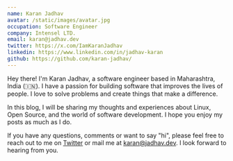 ```yaml
---
name: Karan Jadhav
avatar: /static/images/avatar.jpg
occupation: Software Engineer
company: Intensel LTD.
email: karan@jadhav.dev
twitter: https://x.com/IamKaranJadhav
linkedin: https://www.linkedin.com/in/jadhav-karan
github: https://github.com/karan-jadhav/
---
```


Hey there! I'm Karan Jadhav, a software engineer based in Maharashtra, India (🇮🇳). I have a passion for building software that improves the lives of people. I love to solve problems and create things that make a difference.

In this blog, I will be sharing my thoughts and experiences about Linux, Open Source, and the world of software development. I hope you enjoy my posts as much as I do.

If you have any questions, comments or want to say "hi", please feel free to reach out
to me on [Twitter](https://twitter.com/IamKaranJadhav) or mail me at [karan@jadhav.dev](mailto:karan@jadhav.dev). I look forward to hearing from you.